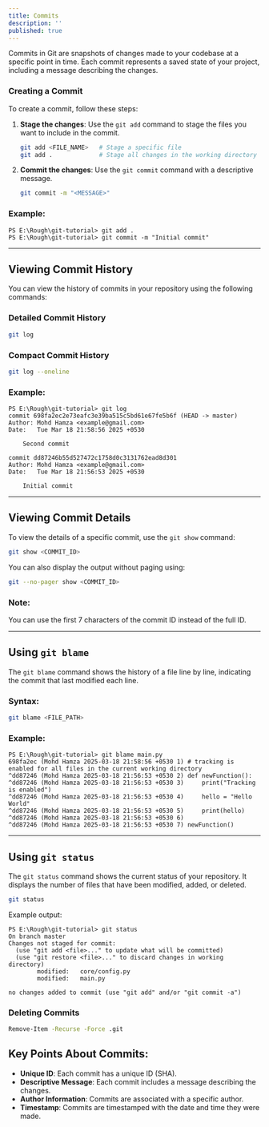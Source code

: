 ```yaml
---
title: Commits
description: ''
published: true
---
```


Commits in Git are snapshots of changes made to your codebase at a specific point in time. Each commit represents a saved state of your project, including a message describing the changes.

### Creating a Commit

To create a commit, follow these steps:

1. **Stage the changes**: Use the `git add` command to stage the files you want to include in the commit.
   ```bash
   git add <FILE_NAME>   # Stage a specific file
   git add .             # Stage all changes in the working directory
   ```

2. **Commit the changes**: Use the `git commit` command with a descriptive message.
   ```bash
   git commit -m "<MESSAGE>"
   ```

### Example:
```plaintext
PS E:\Rough\git-tutorial> git add .
PS E:\Rough\git-tutorial> git commit -m "Initial commit"
```

---
## Viewing Commit History

You can view the history of commits in your repository using the following commands:

### Detailed Commit History
```bash
git log
```

### Compact Commit History
```bash
git log --oneline
```

### Example:
```plaintext
PS E:\Rough\git-tutorial> git log
commit 698fa2ec2e73eafc3e39ba515c5bd61e67fe5b6f (HEAD -> master)
Author: Mohd Hamza <example@gmail.com>
Date:   Tue Mar 18 21:58:56 2025 +0530

    Second commit

commit dd87246b55d527472c1758d0c3131762ead8d301
Author: Mohd Hamza <example@gmail.com>
Date:   Tue Mar 18 21:56:53 2025 +0530

    Initial commit
```

---
## Viewing Commit Details

To view the details of a specific commit, use the `git show` command:

```bash
git show <COMMIT_ID>
```

You can also display the output without paging using:
```bash
git --no-pager show <COMMIT_ID>
```

### Note:
You can use the first 7 characters of the commit ID instead of the full ID.

---

## Using `git blame`

The `git blame` command shows the history of a file line by line, indicating the commit that last modified each line.

### Syntax:
```bash
git blame <FILE_PATH>
```

### Example:
```plaintext
PS E:\Rough\git-tutorial> git blame main.py
698fa2ec (Mohd Hamza 2025-03-18 21:58:56 +0530 1) # tracking is enabled for all files in the current working directory
^dd87246 (Mohd Hamza 2025-03-18 21:56:53 +0530 2) def newFunction():
^dd87246 (Mohd Hamza 2025-03-18 21:56:53 +0530 3)     print("Tracking is enabled")
^dd87246 (Mohd Hamza 2025-03-18 21:56:53 +0530 4)     hello = "Hello World"
^dd87246 (Mohd Hamza 2025-03-18 21:56:53 +0530 5)     print(hello)
^dd87246 (Mohd Hamza 2025-03-18 21:56:53 +0530 6)
^dd87246 (Mohd Hamza 2025-03-18 21:56:53 +0530 7) newFunction()
```

---

## Using `git status`

The `git status` command shows the current status of your repository. It displays the number of files that have been modified, added, or deleted.

```bash
git status
```

Example output:
```plaintext
PS E:\Rough\git-tutorial> git status
On branch master
Changes not staged for commit:
  (use "git add <file>..." to update what will be committed)
  (use "git restore <file>..." to discard changes in working directory)
        modified:   core/config.py
        modified:   main.py

no changes added to commit (use "git add" and/or "git commit -a")
```

### Deleting Commits

```bash
Remove-Item -Recurse -Force .git
```

## Key Points About Commits:

- **Unique ID**: Each commit has a unique ID (SHA).
- **Descriptive Message**: Each commit includes a message describing the changes.
- **Author Information**: Commits are associated with a specific author.
- **Timestamp**: Commits are timestamped with the date and time they were made.

